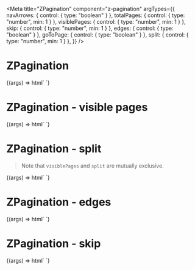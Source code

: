 
<Meta title="ZPagination" component="z-pagination" argTypes={{
  navArrows: { control: { type: "boolean" } },
  totalPages: { control: { type: "number", min: 1 } },
  visiblePages: { control: { type: "number", min: 1 } },
  skip: { control: { type: "number", min: 1 } },
  edges: { control: { type: "boolean" } },
  goToPage: { control: { type: "boolean" } },
  split: { control: { type: "number", min: 1 } },
}} />

# ZPagination

<Canvas>
  <Story
    name="ZPagination"
    args={{
      navArrows: true,
      totalPages: 50,
      visiblePages: 5,
      split: 1,
      skip: 10,
      edges: false,
      goToPage: false,
    }}
    parameters={{
      controls: {
        exclude: [],
      }
    }}
  >
    {(args) => html`
      <z-pagination
        .navArrows=${args.navArrows}
        .totalPages=${args.totalPages}
        .visiblePages=${args.visiblePages}
        .edges=${args.edges}
        .split=${args.split}
        .skip=${args.skip}
        .goToPage=${args.goToPage}
      ></z-pagination>
    `}
  </Story>
</Canvas>

# ZPagination - visible pages

<Canvas>
  <Story
    name="ZPagination - visible pages"
    args={{
      navArrows: true,
      totalPages: 50,
      visiblePages: 5,
      goToPage: false,
    }}
    parameters={{
      controls: {
        exclude: ["skip", "edges", "split"],
      }
    }}
  >
    {(args) => html`
      <z-pagination
        .navArrows=${args.navArrows}
        .totalPages=${args.totalPages}
        .visiblePages=${args.visiblePages}
        .goToPage=${args.goToPage}
      ></z-pagination>
    `}
  </Story>
</Canvas>

# ZPagination - split

> Note that `visiblePages` and `split` are mutually exclusive.

<Canvas>
  <Story
    name="ZPagination - split"
    args={{
      navArrows: true,
      totalPages: 50,
      split: 1,
      goToPage: false,
    }}
    parameters={{
      controls: {
        exclude: ["skip", "edges", "visiblePages"],
      }
    }}
  >
    {(args) => html`
      <z-pagination
        .navArrows=${args.navArrows}
        .totalPages=${args.totalPages}
        .split=${args.split}
        .goToPage=${args.goToPage}
      ></z-pagination>
    `}
  </Story>
</Canvas>

# ZPagination - edges

<Canvas>
  <Story
    name="ZPagination - edges"
    args={{
      navArrows: true,
      totalPages: 50,
      visiblePages: 5,
      edges: true,
      goToPage: false,
    }}
    parameters={{
      controls: {
        exclude: ["skip", "split"],
      }
    }}
  >
    {(args) => html`
      <z-pagination
        .navArrows=${args.navArrows}
        .totalPages=${args.totalPages}
        .visiblePages=${args.visiblePages}
        .edges=${args.edges}
        .goToPage=${args.goToPage}
      ></z-pagination>
    `}
  </Story>
</Canvas>

# ZPagination - skip

<Canvas>
  <Story
    name="ZPagination - skip"
    args={{
      navArrows: true,
      totalPages: 50,
      visiblePages: 5,
      skip: 10,
      goToPage: false,
    }}
    parameters={{
      controls: {
        exclude: ["edges", "split"],
      }
    }}
  >
    {(args) => html`
      <z-pagination
        .navArrows=${args.navArrows}
        .totalPages=${args.totalPages}
        .visiblePages=${args.visiblePages}
        .skip=${args.skip}
        .goToPage=${args.goToPage}
      ></z-pagination>
    `}
  </Story>
</Canvas>

<ArgsTable of="z-pagination" />
